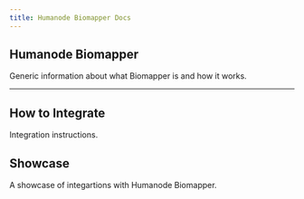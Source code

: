 ```yaml
---
title: Humanode Biomapper Docs
---
```



<Banner />

## Humanode Biomapper

Generic information about what Biomapper is and how it works.

<Cards>
  <Cards.Card title="About" href="about" />
  <Cards.Card title="User Flow" href="user-flow" />
  <Cards.Card title="Generations" href="generations" />
  <Cards.Card title="Bridging" href="bridging" />
</Cards>

---

<Cards>
  <Cards.Card title="Contract Addresses" href="contract-addresses" />
</Cards>

## How to Integrate

Integration instructions.

<Cards>
  <Cards.Card
    title="General Information"
    href="integration/general-information"
  />
  <Cards.Card
    title="Solidity API"
    href="https://link.humanode.io/docs/biomapper-sdk"
    target="_blank"
  />
</Cards>

## Showcase

A showcase of integartions with Humanode Biomapper.

<Cards>
  <Cards.Card title="Showcase" href="showcase" />
</Cards>

